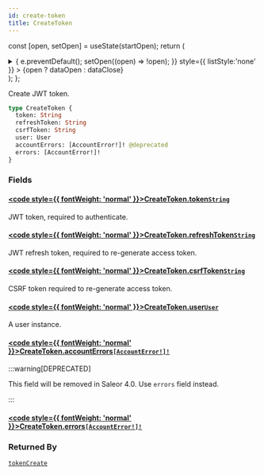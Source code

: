 ```yaml
---
id: create-token
title: CreateToken
---
```






const [open, setOpen] = useState(startOpen);
return (
<details {...(open ? { open: true } : {})} className="details" style={{ border:'none', boxShadow:'none', background:'var(--ifm-background-color)' }}>
<summary
onClick={(e) => {
e.preventDefault();
setOpen((open) => !open);
}}
style={{ listStyle:'none' }} >
{open ? dataOpen : dataClose}
</summary>
{open && children}
</details>
);
};

Create JWT token.

```graphql
type CreateToken {
  token: String
  refreshToken: String
  csrfToken: String
  user: User
  accountErrors: [AccountError!]! @deprecated
  errors: [AccountError!]!
}
```

### Fields

#### [<code style={{ fontWeight: 'normal' }}>CreateToken.<b>token</b></code>](#)<Bullet />[`String`](../../../api-reference/miscellaneous/scalars/string.mdx) <Badge class="badge badge--secondary" text="scalar"/> <Badge class="badge badge--secondary" text="miscellaneous"/>

JWT token, required to authenticate.

#### [<code style={{ fontWeight: 'normal' }}>CreateToken.<b>refreshToken</b></code>](#)<Bullet />[`String`](../../../api-reference/miscellaneous/scalars/string.mdx) <Badge class="badge badge--secondary" text="scalar"/> <Badge class="badge badge--secondary" text="miscellaneous"/>

JWT refresh token, required to re-generate access token.

#### [<code style={{ fontWeight: 'normal' }}>CreateToken.<b>csrfToken</b></code>](#)<Bullet />[`String`](../../../api-reference/miscellaneous/scalars/string.mdx) <Badge class="badge badge--secondary" text="scalar"/> <Badge class="badge badge--secondary" text="miscellaneous"/>

CSRF token required to re-generate access token.

#### [<code style={{ fontWeight: 'normal' }}>CreateToken.<b>user</b></code>](#)<Bullet />[`User`](../../../api-reference/users/objects/user.mdx) <Badge class="badge badge--secondary" text="object"/> <Badge class="badge badge--secondary" text="users"/>

A user instance.

#### [<code style={{ fontWeight: 'normal' }}>CreateToken.<b>accountErrors</b></code>](#)<Bullet />[`[AccountError!]!`](../../../api-reference/users/objects/account-error.mdx) <Badge class="badge badge--deprecated badge--secondary" text="deprecated"/> <Badge class="badge badge--secondary" text="non-null"/> <Badge class="badge badge--secondary" text="object"/> <Badge class="badge badge--secondary" text="users"/>

:::warning[DEPRECATED]

This field will be removed in Saleor 4.0. Use `errors` field instead.

:::

#### [<code style={{ fontWeight: 'normal' }}>CreateToken.<b>errors</b></code>](#)<Bullet />[`[AccountError!]!`](../../../api-reference/users/objects/account-error.mdx) <Badge class="badge badge--secondary" text="non-null"/> <Badge class="badge badge--secondary" text="object"/> <Badge class="badge badge--secondary" text="users"/>

### Returned By

[`tokenCreate`](../../../api-reference/authentication/mutations/token-create.mdx) <Badge class="badge badge--secondary" text="mutation"/>
